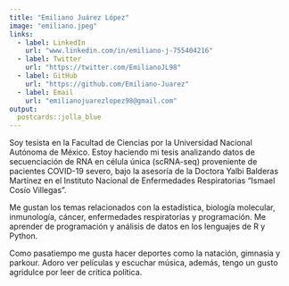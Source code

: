 ```yaml
---
title: "Emiliano Juárez López"
image: "emiliano.jpeg"
links:
  - label: LinkedIn
    url: "www.linkedin.com/in/emiliano-j-755404216"
  - label: Twitter
    url: "https://twitter.com/EmilianoJL98"
  - label: GitHub
    url: "https://github.com/Emiliano-Juarez"
  - label: Email
    url: "emilianojuarezlopez98@gmail.com"
output:
  postcards::jolla_blue
---
```

 
Soy tesista en la Facultad de Ciencias por la Universidad Nacional Autónoma de México. Estoy haciendo mi tesis analizando datos de secuenciación de RNA en célula única (scRNA-seq) proveniente de pacientes COVID-19 severo, bajo la asesoría de la Doctora Yalbi Balderas Martínez en el Instituto Nacional de Enfermedades Respiratorias "Ismael Cosío Villegas".

Me gustan los temas relacionados con la estadística, biología molecular, inmunología, cáncer, enfermedades respiratorias y programación. Me aprender de programación y análisis de datos en los lenguajes de R y Python.

Como pasatiempo me gusta hacer deportes como la natación, gimnasia y parkour. Adoro ver películas y escuchar música, además, tengo un gusto agridulce por leer de crítica política.
